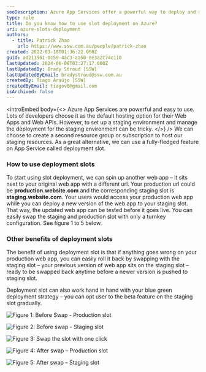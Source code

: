 ```yaml
---
seoDescription: Azure App Services offer a powerful way to deploy and manage web applications. Use deployment slots to create staging environments and easily swap between production and staging, ensuring smooth testing and rollbacks in case of issues.
type: rule
title: Do you know how to use slot deployment on Azure?
uri: azure-slots-deployment
authors:
  - title: Patrick Zhao
    url: https://www.ssw.com.au/people/patrick-zhao
created: 2022-03-18T01:36:22.000Z
guid: ad211961-0c59-4ac3-aa50-ee3a2c74c110
lastUpdated: 2024-06-08T03:27:17.000Z
lastUpdatedBy: Brady Stroud [SSW]
lastUpdatedByEmail: bradystroud@ssw.com.au
createdBy: Tiago Araújo [SSW]
createdByEmail: tiagov8@gmail.com
isArchived: false
---
```


<introEmbed
  body={<>
Azure App Services are powerful and easy to use. Lots of developers choose it as the default hosting option for their Web Apps and Web APIs. However, to set up a staging environment and manage the deployment for the staging environment can be tricky.
  </>}
/>
We can choose to create a second resource group or subscription to host our staging resources. As a great alternative, we can use a fully-fledged feature on App Service called deployment slot.

### How to use deployment slots

To start using slot deployment, we can spin up another web app – it sits next to your original web app with a different url. Your production url could be **production\.website\.com** and the corresponding staging slot is **staging\.website\.com**. Your users would access your production web app while you can deploy a new version of the web app to your staging slot. That way, the updated web app can be tested before it goes live. You can easily swap the staging and production slot with only a turnkey configuration. See figure 1 to 5 below.

### Other benefits of deployment slots

The benefit of using deployment slot is that if anything goes wrong on your production web app, you can easily roll it back by swapping with the staging slot – your previous version of web app sits on the staging slot – ready to be swapped back anytime before a newer version is pushed to staging slot.

Deployment slot can also work hand in hand with your blue green deployment strategy – you can opt user to the beta feature on the staging slot gradually.

![Figure 1: Before Swap - Production slot](/uploads/rules/azure-slots-deployment/azure-slot-1.png)

![Figure 2: Before swap - Staging slot](/uploads/rules/azure-slots-deployment/azure-slot-2.png)

![Figure 3: Swap the slot with one click](/uploads/rules/azure-slots-deployment/azure-slot-3.png)

![Figure 4: After swap – Production slot](/uploads/rules/azure-slots-deployment/azure-slot-4.png)

![Figure 5: After swap – Staging slot](/uploads/rules/azure-slots-deployment/azure-slot-5.png)

